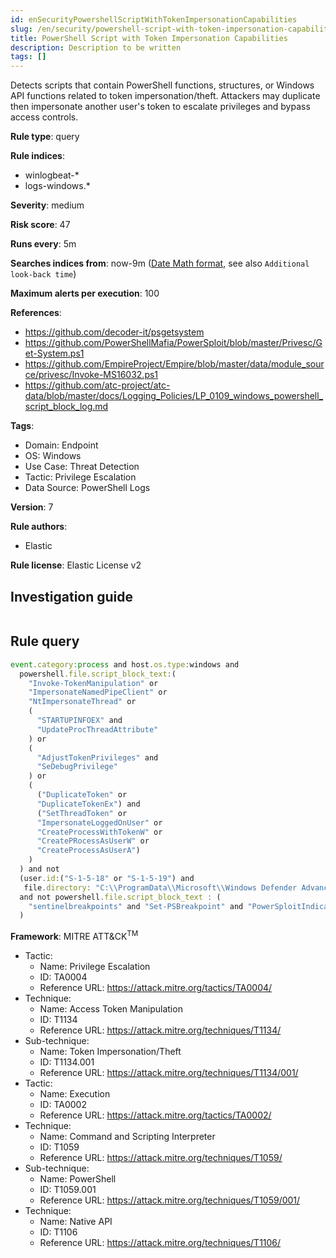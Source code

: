 ```yaml
---
id: enSecurityPowershellScriptWithTokenImpersonationCapabilities
slug: /en/security/powershell-script-with-token-impersonation-capabilities
title: PowerShell Script with Token Impersonation Capabilities
description: Description to be written
tags: []
---
```


<div id="powershell-script-with-token-impersonation-capabilities"></div>

Detects scripts that contain PowerShell functions, structures, or Windows API functions related to token impersonation/theft. Attackers may duplicate then impersonate another user's token to escalate privileges and bypass access controls.

**Rule type**: query

**Rule indices**: 

* winlogbeat-*
* logs-windows.*

**Severity**: medium

**Risk score**: 47

**Runs every**: 5m

**Searches indices from**: now-9m ([Date Math format](((ref))/common-options.html#date-math), see also <DocLink id="enSecurityRulesUiCreate" section="set-the-rules-schedule">`Additional look-back time`</DocLink>)

**Maximum alerts per execution**: 100

**References**: 

* https://github.com/decoder-it/psgetsystem
* https://github.com/PowerShellMafia/PowerSploit/blob/master/Privesc/Get-System.ps1
* https://github.com/EmpireProject/Empire/blob/master/data/module_source/privesc/Invoke-MS16032.ps1
* https://github.com/atc-project/atc-data/blob/master/docs/Logging_Policies/LP_0109_windows_powershell_script_block_log.md

**Tags**: 

* Domain: Endpoint
* OS: Windows
* Use Case: Threat Detection
* Tactic: Privilege Escalation
* Data Source: PowerShell Logs

**Version**: 7

**Rule authors**: 

* Elastic

**Rule license**: Elastic License v2

## Investigation guide

```markdown

```

## Rule query

```js
event.category:process and host.os.type:windows and
  powershell.file.script_block_text:(
    "Invoke-TokenManipulation" or
    "ImpersonateNamedPipeClient" or
    "NtImpersonateThread" or
    (
      "STARTUPINFOEX" and
      "UpdateProcThreadAttribute"
    ) or
    (
      "AdjustTokenPrivileges" and
      "SeDebugPrivilege"
    ) or
    (
      ("DuplicateToken" or
      "DuplicateTokenEx") and
      ("SetThreadToken" or
      "ImpersonateLoggedOnUser" or
      "CreateProcessWithTokenW" or
      "CreatePRocessAsUserW" or
      "CreateProcessAsUserA")
    ) 
  ) and not 
  (user.id:("S-1-5-18" or "S-1-5-19") and
   file.directory: "C:\\ProgramData\\Microsoft\\Windows Defender Advanced Threat Protection\\Downloads")
  and not powershell.file.script_block_text : (
    "sentinelbreakpoints" and "Set-PSBreakpoint" and "PowerSploitIndicators"
  )

```

**Framework**: MITRE ATT&CK<sup>TM</sup>

* Tactic:
    * Name: Privilege Escalation
    * ID: TA0004
    * Reference URL: https://attack.mitre.org/tactics/TA0004/
* Technique:
    * Name: Access Token Manipulation
    * ID: T1134
    * Reference URL: https://attack.mitre.org/techniques/T1134/
* Sub-technique:
    * Name: Token Impersonation/Theft
    * ID: T1134.001
    * Reference URL: https://attack.mitre.org/techniques/T1134/001/
* Tactic:
    * Name: Execution
    * ID: TA0002
    * Reference URL: https://attack.mitre.org/tactics/TA0002/
* Technique:
    * Name: Command and Scripting Interpreter
    * ID: T1059
    * Reference URL: https://attack.mitre.org/techniques/T1059/
* Sub-technique:
    * Name: PowerShell
    * ID: T1059.001
    * Reference URL: https://attack.mitre.org/techniques/T1059/001/
* Technique:
    * Name: Native API
    * ID: T1106
    * Reference URL: https://attack.mitre.org/techniques/T1106/

